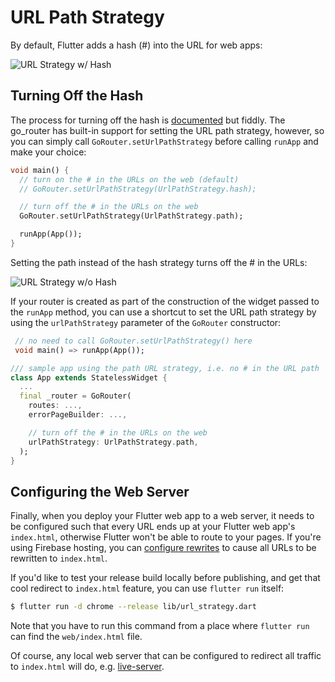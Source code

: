 # URL Path Strategy

By default, Flutter adds a hash (#) into the URL for web apps:

![URL Strategy w/ Hash](https://raw.githubusercontent.com/csells/go_router/master/readme/url-strat-hash.png)

## Turning Off the Hash

The process for turning off the hash is
[documented](https://flutter.dev/docs/development/ui/navigation/url-strategies)
but fiddly. The go_router has built-in support for setting the URL path
strategy, however, so you can simply call `GoRouter.setUrlPathStrategy` before
calling `runApp` and make your choice:

```dart
void main() {
  // turn on the # in the URLs on the web (default)
  // GoRouter.setUrlPathStrategy(UrlPathStrategy.hash);

  // turn off the # in the URLs on the web
  GoRouter.setUrlPathStrategy(UrlPathStrategy.path);

  runApp(App());
}
```

Setting the path instead of the hash strategy turns off the # in the URLs:

![URL Strategy w/o Hash](https://raw.githubusercontent.com/csells/go_router/master/readme/url-strat-no-hash.png)

If your router is created as part of the construction of the widget passed to
the `runApp` method, you can use a shortcut to set the URL path strategy by
using the `urlPathStrategy` parameter of the `GoRouter` constructor:

```dart
 // no need to call GoRouter.setUrlPathStrategy() here
 void main() => runApp(App());

/// sample app using the path URL strategy, i.e. no # in the URL path
class App extends StatelessWidget {
  ...
  final _router = GoRouter(
    routes: ...,
    errorPageBuilder: ...,

    // turn off the # in the URLs on the web
    urlPathStrategy: UrlPathStrategy.path,
  );
}
```

## Configuring the Web Server

Finally, when you deploy your Flutter web app to a web server, it needs to be
configured such that every URL ends up at your Flutter web app's `index.html`,
otherwise Flutter won't be able to route to your pages. If you're using Firebase
hosting, you can [configure
rewrites](https://firebase.google.com/docs/hosting/full-config#rewrites) to
cause all URLs to be rewritten to `index.html`.

If you'd like to test your release build locally before publishing, and get that
cool redirect to `index.html` feature, you can use `flutter run` itself:

```sh
$ flutter run -d chrome --release lib/url_strategy.dart
```

Note that you have to run this command from a place where `flutter run` can find
the `web/index.html` file.

Of course, any local web server that can be configured to redirect all traffic
to `index.html` will do, e.g.
[live-server](https://www.npmjs.com/package/live-server).
